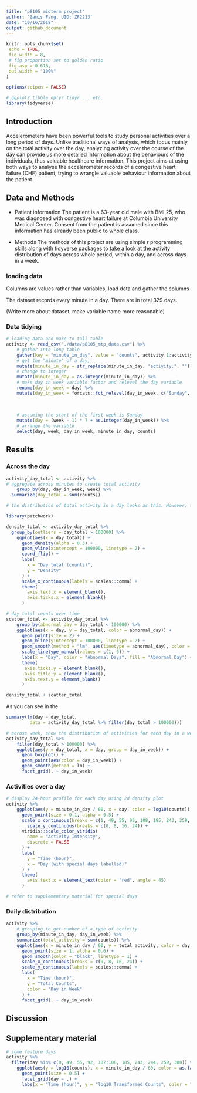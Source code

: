 ```yaml
---
title: "p8105 midterm project"
author: 'Zanis Fang, UID: ZF2213'
date: "10/16/2018"
output: github_document
---
```


```r
knitr::opts_chunk$set(
 echo = TRUE,
 fig.width = 8,
 # fig proportion set to golden ratio
 fig.asp = 0.618,
 out.width = "100%"
)

options(scipen = FALSE)

# ggplot2 tibble dplyr tidyr ... etc.
library(tidyverse)

```


## Introduction

Accelerometers have been powerful tools to study personal activities over a long period of days. Unlike traditional ways of analysis, which focus mainly on the total activity over the day, analyzing activity over the course of the day can provide us more detailed information about the behaviours of the individuals, thus valuable healthcare information. This project aims at using both ways to analyse the accelerometer records of a congestive heart failure (CHF) patient, trying to wrangle valuable behaviour information about the patient.


## Data and Methods

* Patient information
The patient is a 63-year old male with BMI 25, who was diagnosed with congestive heart failure at Columbia University Medical Center. Consent from the patient is assumed since this information has already been public to whole class.

* Methods
The methods of this project are using simple r programming skills along with tidyverse packages to take a look at the activity distribution of days across whole period, within a day, and across days in a week. 

### loading data

Columns are values rather than variables, load data and gather the columns

The dataset records every minute in a day. There are in total 329 days.

(Write more about dataset, make variable name more reasonable)

### Data tidying

```r
# loading data and make to tall table
activity <- read_csv("./data/p8105_mtp_data.csv") %>% 
	# gather into long table
	gather(key = "minute_in_day", value = "counts", activity.1:activity.1440) %>% 
	# get the "minute" of a day, 
	mutate(minute_in_day = str_replace(minute_in_day, "activity.", "")) %>% 
	# change to integer
	mutate(minute_in_day = as.integer(minute_in_day)) %>% 
	# make day in week variable factor and relevel the day variable
	rename(day_in_week = day) %>%
	mutate(day_in_week = forcats::fct_relevel(day_in_week, c("Sunday", "Monday",
																													 "Tuesday", "Wednesday",
																													 "Thursday", "Friday",
																													 "Saturday"))) %>% 
	# assuming the start of the first week is Sunday
	mutate(day = (week - 1) * 7 + as.integer(day_in_week)) %>% 
	# arrange the variable
	select(day, week, day_in_week, minute_in_day, counts)

```

## Results

### Across the day

```r
activity_day_total <- activity %>% 
# aggregate across minutes to create total activity
	group_by(day, day_in_week, week) %>% 
  summarize(day_total = sum(counts))

# the distribution of total activity in a day looks as this. However, there are some outliers that should not include in 

library(patchwork)

density_total <- activity_day_total %>% 
  group_by(outliers = day_total > 100000) %>% 
	ggplot(aes(x = day_total)) +
	  geom_density(alpha = 0.3) +
	  geom_vline(xintercept = 100000, linetype = 2) +
	  coord_flip() +
	  labs(
	  	x = "Day total (counts)",
	  	y = "Density"
	  ) +
	  scale_x_continuous(labels = scales::comma) +
	  theme(
	  	axis.text.x = element_blank(),
	  	axis.ticks.x = element_blank()
	  )

# day total counts over time
scatter_total <- activity_day_total %>%
	group_by(abnormal_day = day_total < 100000) %>%
	ggplot(aes(x = day, y = day_total, color = abnormal_day)) +
	  geom_point(size = 2) +
	  geom_hline(yintercept = 100000, linetype = 2) +
	  geom_smooth(method = "lm", aes(linetype = abnormal_day), color = "black", show.legend = FALSE, se = FALSE) +
	  scale_linetype_manual(values = c(1, 0)) +
	  labs(x = "Day", color = "Abnormal Days", fill = "Abnormal Day") +
	  theme(
	   axis.ticks.y = element_blank(),
	   axis.title.y = element_blank(),
	   axis.text.y = element_blank()
	  )

density_total + scatter_total
```

As you can see in the 


```r
summary(lm(day ~ day_total,
		 data = activity_day_total %>% filter(day_total > 100000)))
```



```r
# across week, show the distribution of activities for each day in a week
activity_day_total %>%
	filter(day_total > 100000) %>% 
	ggplot(aes(y = day_total, x = day, group = day_in_week)) +
	  geom_boxplot() +
	  geom_point(aes(color = day_in_week)) +
	  geom_smooth(method = lm) +
	  facet_grid(. ~ day_in_week)

```



### Activities over a day

```r
# display 24-hour profile for each day using 2d density plot
activity %>%
	ggplot(aes(y = minute_in_day / 60, x = day, color = log10(counts))) +
	  geom_point(size = 0.1, alpha = 0.5) +
	  scale_x_continuous(breaks = c(1, 49, 55, 92, 108, 185, 243, 259, 300, 329)) +
		scale_y_continuous(breaks = c(0, 8, 16, 24)) +
	  viridis::scale_color_viridis(
	  	name = "Activity Intensity",
	  	discrete = FALSE
	  ) +
	  labs(
	  	y = "Time (hour)",
	  	x = "Day (with special days labelled)"
	  ) +
	  theme(
	  	axis.text.x = element_text(color = "red", angle = 45)
	  )

# refer to supplementary material for special days
```



### Daily distribution

```r
activity %>%
	# grouping to get number of a type of activity
	group_by(minute_in_day, day_in_week) %>%
	summarize(total_activity = sum(counts)) %>%
	ggplot(aes(x = minute_in_day / 60, y = total_activity, color = day_in_week)) +
	  geom_point(size = 1, alpha = 0.6) +
	  geom_smooth(color = "black", linetype = 1) +
	  scale_x_continuous(breaks = c(0, 8, 16, 24)) +
	  scale_y_continuous(labels = scales::comma) +
	  labs(
	  	x = "Time (hour)",
	  	y = "Total Counts",
	  	color = "Day in Week"
	  ) + 
	  facet_grid(. ~ day_in_week)
```

## Discussion

## Supplementary material

```r
# some feature days
activity %>% 
  filter(day %in% c(0, 49, 55, 92, 107:108, 185, 243, 244, 259, 300)) %>%
	ggplot(aes(y = log10(counts), x = minute_in_day / 60, color = as.factor(day))) +
	  geom_point(size = 0.5) +
	  facet_grid(day ~ .) +
	  labs(x = "Time (hour)", y = "log10 Transformed Counts", color = "Special Days")



```


